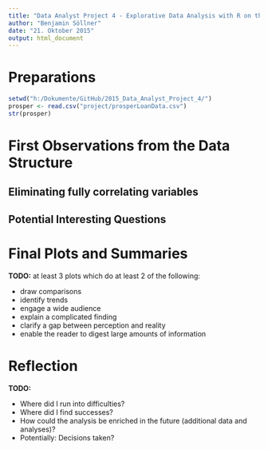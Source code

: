 ```yaml
---
title: "Data Analyst Project 4 - Explorative Data Analysis with R on the 'Prosper' Loan Dataset"
author: "Benjamin Söllner"
date: "21. Oktober 2015"
output: html_document
---
```


# Preparations

```r
setwd("h:/Dokumente/GitHub/2015_Data_Analyst_Project_4/")
prosper <- read.csv("project/prosperLoanData.csv")
str(prosper)
```

# First Observations from the Data Structure

## Eliminating fully correlating variables

## Potential Interesting Questions

# Final Plots and Summaries

**TODO:** at least 3 plots which do at least 2 of the following:

* draw comparisons
* identify trends
* engage a wide audience
* explain a complicated finding
* clarify a gap between perception and reality
* enable the reader to digest large amounts of information

# Reflection

**TODO:**

* Where did I run into difficulties?
* Where did I find successes?
* How could the analysis be enriched in the future (additional data and analyses)?
* Potentially: Decisions taken?
